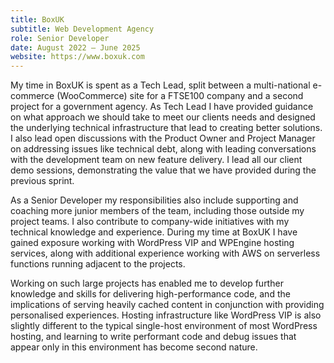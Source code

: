 ```yaml
---
title: BoxUK
subtitle: Web Development Agency
role: Senior Developer
date: August 2022 — June 2025
website: https://www.boxuk.com
---
```


My time in BoxUK is spent as a Tech Lead, split between a multi-national e-commerce (WooCommerce) site for a FTSE100 company and a second project for a government agency. As Tech Lead I have provided guidance on what approach we should take to meet our clients needs and designed the underlying technical infrastructure that lead to creating better solutions. I also lead open discussions with the Product Owner and Project Manager on addressing issues like technical debt, along with leading conversations with the development team on new feature delivery. I lead all our client demo sessions, demonstrating the value that we have provided during the previous sprint. 

As a Senior Developer my responsibilities also include supporting and coaching more junior members of the team, including those outside my project teams. I also contribute to company-wide initiatives with my technical knowledge and experience. During my time at BoxUK I have gained exposure working with WordPress VIP and WPEngine hosting services, along with additional experience working with AWS on serverless functions running adjacent to the projects. 

Working on such large projects has enabled me to develop further knowledge and skills for delivering high-performance code, and the implications of serving heavily cached content in conjunction with providing personalised experiences. Hosting infrastructure like WordPress VIP is also slightly different to the typical single-host environment of most WordPress hosting, and learning to write performant code and debug issues that appear only in this environment has become second nature.
